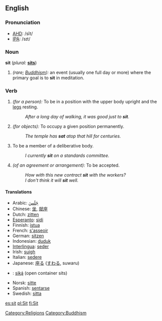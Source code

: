 ==English==

===Pronunciation===
*[[w:AHD|AHD]]: /sĭt/
*[[w:IPA|IPA]]: /sɪt/

===Noun===
'''sit'''  (''plural:'' '''[[sits]]''')
# ''(rare; [[Buddhism]]):'' an event (usually one full day or more) where the primary goal is to '''sit''' in meditation.

===Verb===
{{en-infl-irreg|sit|sits|sitting|sat|sat}}
# ''(for a person):'' To be in a position with the upper body upright and the [[leg]]s resting.
#: ''After a long day of walking, it was good just to '''sit'''.''
# ''(for objects):'' To occupy a given position permanently.
#: ''The temple has '''sat''' atop that hill for centuries.''
# To be a member of a deliberative body.
#: ''I currently '''sit''' on a standards committee.''
# ''(of an agreement or arrangement):'' To be accepted.
#: ''How with this new contract '''sit''' with the workers?''
#: ''I don't think it will '''sit''' well.''

==== Translations ====
*Arabic: [[جلس|جَلَسَ]]
*Chinese: [[坐]], [[就座]]
*Dutch: [[zitten]]
*[[Esperanto]]: [[sidi]]
*Finnish: [[istua]]
*French: [[asseoir|s'asseoir]]
*German: [[sitzen]]
*Indonesian: [[duduk]]
*[[Interlingua]]: [[seder]]
*Irish: [[suigh]]
*Italian: [[sedere]]
*Japanese: [[座る]] ([[すわる]], suwaru)
*{{nv}}: [[siką́]] (open container sits)
*Norsk: [[sitte]]
*Spanish: [[sentarse]]
*Swedish: [[sitta]]

[[Category:Religions]]
[[Category:Buddhism]]

[[es:sit]]
[[pl:Sit]]
[[fi:Sit]]